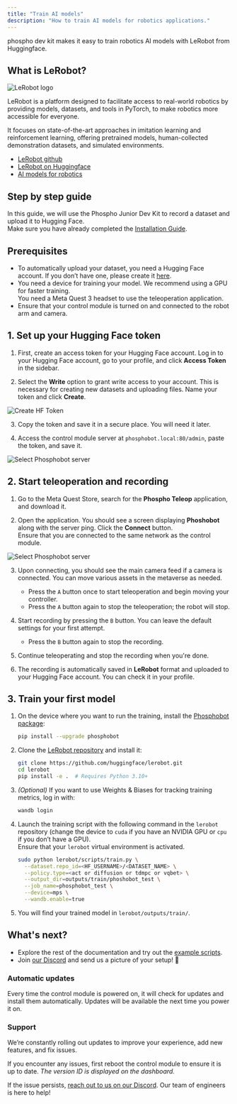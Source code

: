 ```yaml
---
title: "Train AI models"
description: "How to train AI models for robotics applications."
---
```


phospho dev kit makes it easy to train robotics AI models with LeRobot from Huggingface.

## What is LeRobot?

![LeRobot logo](https://cdn-uploads.huggingface.co/production/uploads/631ce4b244503b72277fc89f/MNkMdnJqyPvOAEg20Mafg.png)

LeRobot is a platform designed to facilitate access to real-world robotics by providing models, datasets, and tools in PyTorch, to make robotics more accessible for everyone. 

It focuses on state-of-the-art approaches in imitation learning and reinforcement learning, offering pretrained models, human-collected demonstration datasets, and simulated environments. 

- [LeRobot github](https://github.com/huggingface/lerobot)
- [LeRobot on Huggingface](https://huggingface.co/lerobot)
- [AI models for robotics](https://huggingface.co/models?pipeline_tag=robotics&sort=trending)

## Step by step guide

In this guide, we will use the Phospho Junior Dev Kit to record a dataset and upload it to Hugging Face.  
<Warning>Make sure you have already completed the [Installation Guide](/unboxings/dk1).</Warning>  

## Prerequisites  

- To automatically upload your dataset, you need a Hugging Face account. If you don’t have one, please create it [here](https://huggingface.co/join).  
- You need a device for training your model. We recommend using a GPU for faster training.  
<Warning>You need a Meta Quest 3 headset to use the teleoperation application.</Warning>  
- Ensure that your control module is turned on and connected to the robot arm and camera.  

## 1. Set up your Hugging Face token  

1. First, create an access token for your Hugging Face account. Log in to your Hugging Face account, go to your profile, and click **Access Token** in the sidebar.  

2. Select the **Write** option to grant write access to your account. This is necessary for creating new datasets and uploading files. Name your token and click **Create**.  

![Create HF Token](/assets/create-hf-token.png)  

3. Copy the token and save it in a secure place. You will need it later.  

4. Access the control module server at `phosphobot.local:80/admin`, paste the token, and save it.  

![Select Phosphobot server](/assets/hf-admin-page.png)  

## 2. Start teleoperation and recording  

1. Go to the Meta Quest Store, search for the **Phospho Teleop** application, and download it.  

2. Open the application. You should see a screen displaying **Phoshobot** along with the server ping. Click the **Connect** button.  
<Warning>Ensure that you are connected to the same network as the control module.</Warning>  

![Select Phosphobot server](/assets/changeme-unity-server.png)  

3. Upon connecting, you should see the main camera feed if a camera is connected. You can move various assets in the metaverse as needed.  
   - Press the `A` button once to start teleoperation and begin moving your controller.  
   - Press the `A` button again to stop the teleoperation; the robot will stop.  

4. Start recording by pressing the `B` button. You can leave the default settings for your first attempt.  
   - Press the `B` button again to stop the recording.  

5. Continue teleoperating and stop the recording when you're done.  

6. The recording is automatically saved in **LeRobot** format and uploaded to your Hugging Face account. You can check it in your profile.  

## 3. Train your first model  

1. On the device where you want to run the training, install the [Phosphobot package](https://github.com/phospho-app/phosphobot):  

   ```bash
   pip install --upgrade phosphobot
   ```

2. Clone the [LeRobot repository](https://github.com/huggingface/lerobot) and install it:  

   ```bash
   git clone https://github.com/huggingface/lerobot.git
   cd lerobot
   pip install -e .  # Requires Python 3.10+
   ```

3. *(Optional)* If you want to use Weights & Biases for tracking training metrics, log in with:  

   ```bash
   wandb login
   ```

4. Launch the training script with the following command in the `lerobot` repository (change the device to `cuda` if you have an NVIDIA GPU or `cpu` if you don’t have a GPU).  
   Ensure that your `lerobot` virtual environment is activated.  

   ```bash
   sudo python lerobot/scripts/train.py \
     --dataset.repo_id=<HF_USERNAME>/<DATASET_NAME> \
     --policy.type=<act or diffusion or tdmpc or vqbet> \
     --output_dir=outputs/train/phoshobot_test \
     --job_name=phosphobot_test \
     --device=mps \
     --wandb.enable=true
   ```

5. You will find your trained model in `lerobot/outputs/train/`.  

## What's next?  

- Explore the rest of the documentation and try out the [example scripts](/examples).  
- Join [our Discord](https://discord.gg/cbkggY6NSK) and send us a picture of your setup! 💚  

### Automatic updates  

Every time the control module is powered on, it will check for updates and install them automatically. Updates will be available the next time you power it on.  

### Support  

We’re constantly rolling out updates to improve your experience, add new features, and fix issues.  

If you encounter any issues, first reboot the control module to ensure it is up to date. *The version ID is displayed on the dashboard.*  

If the issue persists, [reach out to us on our Discord](https://discord.gg/cbkggY6NSK). Our team of engineers is here to help!
